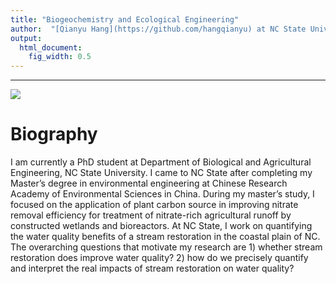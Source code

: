 ```yaml
---
title: "Biogeochemistry and Ecological Engineering"
author:  "[Qianyu Hang](https://github.com/hangqianyu) at NC State University, May 2, 2018"
output:
  html_document:
    fig_width: 0.5
---
```


----

![](images/beijing.JPG)

# Biography
I am currently a PhD student at Department of Biological and Agricultural Engineering, NC State University. I came to NC State after completing my Master’s degree in environmental engineering at Chinese Research Academy of Environmental Sciences in China. During my master’s study, I focused on the application of plant carbon source in improving nitrate removal efficiency for treatment of nitrate-rich agricultural runoff by constructed wetlands and bioreactors. At NC State, I work on quantifying the water quality benefits of a stream restoration in the coastal plain of NC. The overarching questions that motivate my research are 1) whether stream restoration does improve water quality? 2) how do we precisely quantify and interpret the real impacts of stream restoration on water quality?



